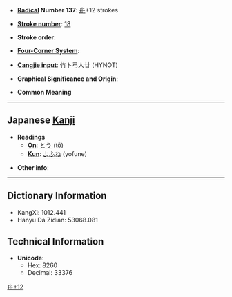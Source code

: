 * '''[[Wiktionary:Chinese radical index| Radical]] Number 137''': [[Wiktionary:Chinese radical index 舟|舟]]+12 strokes

* '''[[Wiktionary:Chinese total strokes index|Stroke number]]''': [[Wiktionary:Chinese total strokes index 18|18]]

* '''Stroke order''': 

* '''[[Wiktionary:Chinese four corner index|Four-Corner System]]''': 

* '''[[Wiktionary:Chinese Cangjie index|Cangjie input]]''': 竹卜弓人廿 (HYNOT)

* '''Graphical Significance and Origin''': 

* '''Common Meaning'''

----

== Japanese [[Kanji]] ==

* '''Readings'''
** '''[[On]]''': [[とう]] (tō)
** '''[[Kun]]''': [[よふね]] (yofune)

* '''Other info''':  

----

== Dictionary Information ==

* KangXi: 1012.441
* Hanyu Da Zidian: 53068.081

== Technical Information ==

* '''Unicode''':
** Hex: 8260
** Decimal: 33376

[[Category:Japanese-only CJKV Characters|舟+12]]